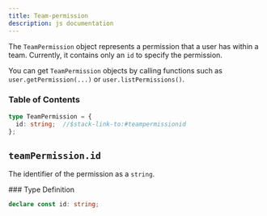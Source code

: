 ```yaml
---
title: Team-permission
description: js documentation
---
```


<Markdown src="../../snippets/make-full-page.mdx" />
<div className="stack-aside-container"><div className="stack-content">

The `TeamPermission` object represents a permission that a user has within a team. Currently, it contains only an `id` to specify the permission.

You can get `TeamPermission` objects by calling functions such as `user.getPermission(...)` or `user.listPermissions()`.

### Table of Contents

```typescript
type TeamPermission = {
  id: string;  //$stack-link-to:#teampermissionid
};
```

</div><div className="stack-full-size">
<Markdown src="../../snippets/divider.mdx" />

## `teamPermission.id`
</div><div className="stack-content">

The identifier of the permission as a `string`.

</div><div className="stack-aside"><div className="stack-sticky">
### Type Definition

```typescript
declare const id: string;
```
</div></div></div>
